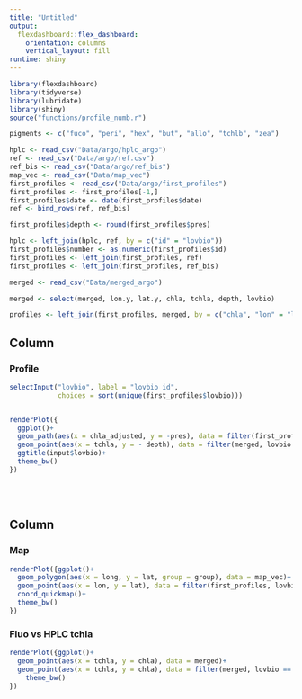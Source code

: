 ```yaml
---
title: "Untitled"
output: 
  flexdashboard::flex_dashboard:
    orientation: columns
    vertical_layout: fill
runtime: shiny
---
```


```r
library(flexdashboard)
library(tidyverse)
library(lubridate)
library(shiny)
source("functions/profile_numb.r")

pigments <- c("fuco", "peri", "hex", "but", "allo", "tchlb", "zea")

hplc <- read_csv("Data/argo/hplc_argo")
ref <- read_csv("Data/argo/ref.csv")
ref_bis <- read_csv("Data/argo/ref_bis")
map_vec <- read_csv("Data/map_vec")
first_profiles <- read_csv("Data/argo/first_profiles")
first_profiles <- first_profiles[-1,]
first_profiles$date <- date(first_profiles$date)
ref <- bind_rows(ref, ref_bis)

first_profiles$depth <- round(first_profiles$pres)

hplc <- left_join(hplc, ref, by = c("id" = "lovbio"))
first_profiles$number <- as.numeric(first_profiles$id)
first_profiles <- left_join(first_profiles, ref)
first_profiles <- left_join(first_profiles, ref_bis)

merged <- read_csv("Data/merged_argo")

merged <- select(merged, lon.y, lat.y, chla, tchla, depth, lovbio)

profiles <- left_join(first_profiles, merged, by = c("chla", "lon" = "lon.y", "lat" = "lat.y", "depth"))
```


Column {data-width=650}
-----------------------------------------------------------------------

### Profile

```r
selectInput("lovbio", label = "lovbio id",
            choices = sort(unique(first_profiles$lovbio)))


renderPlot({
  ggplot()+
  geom_path(aes(x = chla_adjusted, y = -pres), data = filter(first_profiles, lovbio == input$lovbio))+
  geom_point(aes(x = tchla, y = - depth), data = filter(merged, lovbio == input$lovbio))+
  ggtitle(input$lovbio)+
  theme_bw()
})
```

</br>
</br>

Column {data-width=350}
-----------------------------------------------------------------------

### Map

```r
renderPlot({ggplot()+
  geom_polygon(aes(x = long, y = lat, group = group), data = map_vec)+
  geom_point(aes(x = lon, y = lat), data = filter(first_profiles, lovbio == input$lovbio), colour = "Red")+
  coord_quickmap()+
  theme_bw()
})
```

### Fluo vs HPLC tchla

```r
renderPlot({ggplot()+
  geom_point(aes(x = tchla, y = chla), data = merged)+
  geom_point(aes(x = tchla, y = chla), data = filter(merged, lovbio == input$lovbio), colour = "Red")+
    theme_bw()
})
```

